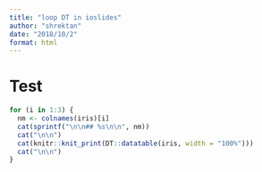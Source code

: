 ```yaml
---
title: "loop DT in ioslides"
author: "shrektan"
date: "2018/10/2"
format: html
---
```


# Test


```r
for (i in 1:3) {
  nm <- colnames(iris)[i]
  cat(sprintf("\n\n## %s\n\n", nm))
  cat("\n\n")
  cat(knitr::knit_print(DT::datatable(iris, width = "100%")))
  cat("\n\n")
}
```